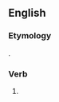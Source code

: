 ==English==

===Etymology===
{{suffix|en|betide|est|nocat=1}}.

===Verb===
{{head|en|verb form}}

# {{en-archaic second-person singular of|betide|lang=en}}